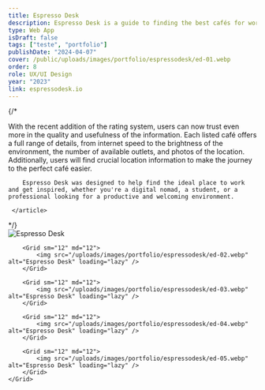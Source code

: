 ```yaml
---
title: Espresso Desk
description: Espresso Desk is a guide to finding the best cafés for working. An online hub that functions as a collaborative platform, giving users a voice to share and discover new inspiring spaces.
type: Web App
isDraft: false
tags: ["teste", "portfolio"]
publishDate: "2024-04-07"
cover: /public/uploads/images/portfolio/espressodesk/ed-01.webp
order: 8
role: UX/UI Design
year: "2023"
link: espressodesk.io
---
```



{/* <section>
    <article class="content-article wrap-narrow">
        With the recent addition of the rating system, users can now trust even more in the quality and usefulness of the information. Each listed café offers a full range of details, from internet speed to the brightness of the environment, the number of available outlets, and photos of the location. Additionally, users will find crucial location information to make the journey to the perfect café easier.

        Espresso Desk was designed to help find the ideal place to work and get inspired, whether you're a digital nomad, a student, or a professional looking for a productive and welcoming environment.

     </article>
</section> */}

<section>
    <Grid isContainer>
        <Grid sm="12" md="12">
            <img src="/uploads/images/portfolio/espressodesk/ed-01.webp" alt="Espresso Desk" loading="lazy" />  
        </Grid>

        <Grid sm="12" md="12">
            <img src="/uploads/images/portfolio/espressodesk/ed-02.webp" alt="Espresso Desk" loading="lazy" />
        </Grid>

        <Grid sm="12" md="12">
            <img src="/uploads/images/portfolio/espressodesk/ed-03.webp" alt="Espresso Desk" loading="lazy" />
        </Grid>

        <Grid sm="12" md="12">
            <img src="/uploads/images/portfolio/espressodesk/ed-04.webp" alt="Espresso Desk" loading="lazy" />
        </Grid>

        <Grid sm="12" md="12">
            <img src="/uploads/images/portfolio/espressodesk/ed-05.webp" alt="Espresso Desk" loading="lazy" />
        </Grid>
    </Grid>
</section>